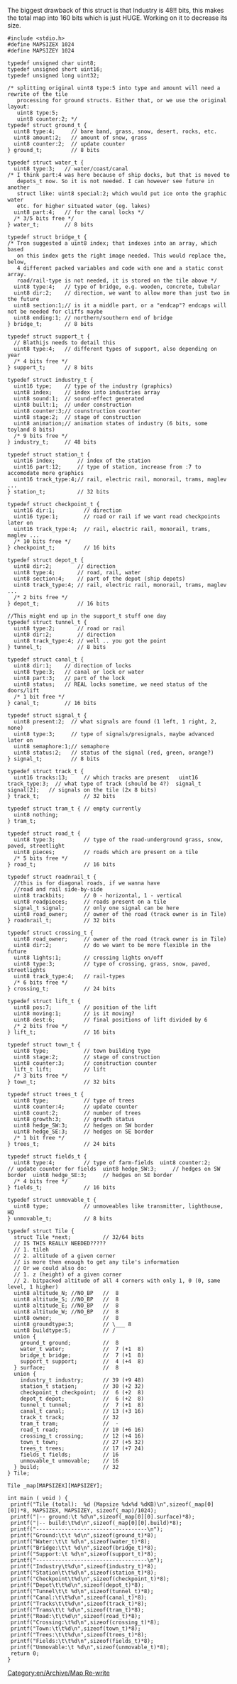 The biggest drawback of this struct is that Industry is 48!! bits, this makes the total map into 160 bits which is just HUGE. Working on it to decrease its size.
<pre>
#include <stdio.h>
#define MAPSIZEX 1024
#define MAPSIZEY 1024

typedef unsigned char uint8;
typedef unsigned short uint16;
typedef unsigned long uint32;

/* splitting original uint8 type:5 into type and amount will need a rewrite of the tile
   processing for ground structs. Either that, or we use the original layout:
   uint8 type:5;
   uint8 counter:2; */
typedef struct ground_t {
  uint8 type:4;     // bare band, grass, snow, desert, rocks, etc.
  uint8 amount:2;   // amount of snow, grass
  uint8 counter:2;  // update counter
} ground_t;         // 8 bits

typedef struct water_t {
  uint8 type:3;   // water/coast/canal
/* I think part:4 was here because of ship docks, but that is moved to
   depots_t now. So it is not needed. I can however see future in another
   struct like: uint8 special:2; which would put ice onto the graphic water
   etc. for higher situated water (eg. lakes)
  uint8 part:4;   // for the canal locks */
  /* 3/5 bits free */
} water_t;        // 8 bits

typedef struct bridge_t {
/* Tron suggested a uint8 index; that indexes into an array, which based
   on this index gets the right image needed. This would replace the, below,
   4 different packed variables and code with one and a static const array.
   road/rail-type is not needed, it is stored on the tile above */
  uint8 type:4;   // type of bridge, e.g. wooden, concrete, tubular
  uint8 dir:2;    // direction, we want to allow more than just two in the future
  uint8 section:1;// is it a middle part, or a "endcap"? endcaps will not be needed for cliffs maybe
  uint8 ending:1; // northern/southern end of bridge
} bridge_t;       // 8 bits

typedef struct support_t {
  // Blathijs needs to detail this
  uint8 type:4;   // different types of support, also depending on year
  /* 4 bits free */
} support_t;      // 8 bits

typedef struct industry_t {
  uint16 type;    // type of the industry (graphics)
  uint8 index;    // index into industries array
  uint8 sound:1;  // sound-effect generated
  uint8 built:1;  // under construction
  uint8 counter:3;// counstruction counter
  uint8 stage:2;  // stage of construction
  uint8 animation;// animation states of industry (6 bits, some toyland 8 bits)
  /* 9 bits free */
} industry_t;     // 48 bits

typedef struct station_t {
  uint16 index;       // index of the station
  uint16 part:12;     // type of station, increase from :7 to accomodate more graphics
  uint16 track_type:4;// rail, electric rail, monorail, trams, maglev ...
} station_t;          // 32 bits

typedef struct checkpoint_t {
  uint16 dir:1;         // direction
  uint16 type:1;        // road or rail if we want road checkpoints later on
  uint16 track_type:4;  // rail, electric rail, monorail, trams, maglev ...
  /* 10 bits free */
} checkpoint_t;         // 16 bits

typedef struct depot_t {
  uint8 dir:2;        // direction
  uint8 type:4;       // road, rail, water
  uint8 section:4;    // part of the depot (ship depots)
  uint8 track_type:4; // rail, electric rail, monorail, trams, maglev ...
  /* 2 bits free */
} depot_t;            // 16 bits

//This might end up in the support_t stuff one day
typedef struct tunnel_t {
  uint8 type:2;       // road or rail 
  uint8 dir:2;        // direction
  uint8 track_type:4; // well .. you got the point
} tunnel_t;           // 8 bits

typedef struct canal_t {
  uint8 dir:1;    // direction of locks
  uint8 type:3;   // canal or lock or water
  uint8 part:3;   // part of the lock
  uint8 status;   // REAL locks sometime, we need status of the doors/lift
  /* 1 bit free */
} canal_t;        // 16 bits

typedef struct signal_t {
  uint8 present:2;  // what signals are found (1 left, 1 right, 2, none)
  uint8 type:3;     // type of signals/presignals, maybe advanced later on
  uint8 semaphore:1;// semaphore
  uint8 status:2;   // status of the signal (red, green, orange?)
} signal_t;         // 8 bits

typedef struct track_t {
  uint16 tracks:13;     // which tracks are present   uint16 track_type:3;  // what type of track (should be 4?)  signal_t signal[2];   // signals on the tile (2x 8 bits)
} track_t;              // 32 bits

typedef struct tram_t { // empty currently
  uint8 nothing;
} tram_t;

typedef struct road_t {
  uint8 type:3;         // type of the road-underground grass, snow, paved, streetlight
  uint8 pieces;         // roads which are present on a tile
  /* 5 bits free */
} road_t;               // 16 bits

typedef struct roadnrail_t {
  //this is for diagonal roads, if we wanna have
  //road and rail side-by-side
  uint8 trackbits;      // 0 - horizontal, 1 - vertical
  uint8 roadpieces;     // roads present on a tile
  signal_t signal;      // only one signal can be here
  uint8 road_owner;     // owner of the road (track owner is in Tile)
} roadnrail_t;          // 32 bits

typedef struct crossing_t {
  uint8 road_owner;     // owner of the road (track owner is in Tile)
  uint8 dir:2;          // do we want to be more flexible in the future
  uint8 lights:1;       // crossing lights on/off
  uint8 type:3;         // type of crossing, grass, snow, paved, streetlights
  uint8 track_type:4;   // rail-types
  /* 6 bits free */
} crossing_t;           // 24 bits

typedef struct lift_t {
  uint8 pos:7;          // position of the lift
  uint8 moving:1;       // is it moving?
  uint8 dest:6;         // final positions of lift divided by 6
  /* 2 bits free */
} lift_t;               // 16 bits

typedef struct town_t {
  uint8 type;           // town building type
  uint8 stage:2;        // stage of construction
  uint8 counter:3;      // construction counter
  lift_t lift;          // lift
  /* 3 bits free */
} town_t;               // 32 bits

typedef struct trees_t {
  uint8 type;           // type of trees
  uint8 counter:4;      // update counter
  uint8 count:2;        // number of trees
  uint8 growth:3;       // growth status
  uint8 hedge_SW:3;     // hedges on SW border
  uint8 hedge_SE:3;     // hedges on SE border
  /* 1 bit free */
} trees_t;              // 24 bits

typedef struct fields_t {
  uint8 type:4;         // type of farm-fields  uint8 counter:2;      // update counter for fields  uint8 hedge_SW:3;     // hedges on SW border  uint8 hedge_SE:3;     // hedges on SE border
  /* 4 bits free */
} fields_t;             // 16 bits

typedef struct unmovable_t {
  uint8 type;           // unmoveables like transmitter, lighthouse, HQ
} unmovable_t;          // 8 bits

typedef struct Tile {
  struct Tile *next;          // 32/64 bits
  // IS THIS REALLY NEEDED?????
  // 1. tileh
  // 2. altitude of a given corner
  // is more then enough to get any tile's information
  // Or we could also do:
  // 1. z (height) of a given corner
  // 2. bitpacked altitude of all 4 corners with only 1, 0 (0, same level, 1 higher)
  uint8 altitude_N; //NO_BP   //  8
  uint8 altitude_S; //NO_BP   //  8
  uint8 altitude_E; //NO_BP   //  8
  uint8 altitude_W; //NO_BP   //  8
  uint8 owner;                //  8
  uint8 groundtype:3;         // \___ 8
  uint8 buildtype:5;          // /
  union {
    ground_t ground;          //  8
    water_t water;            //  7 (+1  8)
    bridge_t bridge;          //  7 (+1  8)
    support_t support;        //  4 (+4  8)
  } surface;                  //  8
  union {
    industry_t industry;      // 39 (+9 48)
    station_t station;        // 30 (+2 32)
    checkpoint_t checkpoint;  //  6 (+2  8)
    depot_t depot;            //  6 (+2  8)
    tunnel_t tunnel;          //  7 (+1  8)
    canal_t canal;            // 13 (+3 16)
    track_t track;            // 32
    tram_t tram;              //  -
    road_t road;              // 10 (+6 16)
    crossing_t crossing;      // 12 (+4 16)
    town_t town;              // 27 (+5 32)
    trees_t trees;            // 17 (+7 24)
    fields_t fields;          // 16
    unmovable_t unmovable;    // 16
  } build;                    // 32
} Tile;

Tile _map[MAPSIZEX][MAPSIZEY];

int main ( void ) {
 printf("Tile (total):  %d (Mapsize %dx%d %dKB)\n",sizeof(_map[0][0])*8, MAPSIZEX, MAPSIZEY, sizeof(_map)/1024);
 printf("|-- ground:\t %d\n",sizeof(_map[0][0].surface)*8);
 printf("|-- build:\t%d\n",sizeof(_map[0][0].build)*8);
 printf("-----------------------------------\n");
 printf("Ground:\t\t %d\n",sizeof(ground_t)*8);
 printf("Water:\t\t %d\n",sizeof(water_t)*8);
 printf("Bridge:\t\t %d\n",sizeof(bridge_t)*8);
 printf("Support:\t %d\n",sizeof(support_t)*8);
 printf("-----------------------------------\n");
 printf("Industry\t%d\n",sizeof(industry_t)*8);
 printf("Station\t\t%d\n",sizeof(station_t)*8);
 printf("Checkpoint\t%d\n",sizeof(checkpoint_t)*8);
 printf("Depot\t\t%d\n",sizeof(depot_t)*8);
 printf("Tunnel\t\t %d\n",sizeof(tunnel_t)*8);
 printf("Canal:\t\t%d\n",sizeof(canal_t)*8);
 printf("Tracks\t\t%d\n",sizeof(track_t)*8);
 printf("Trams\t\t %d\n",sizeof(tram_t)*8);
 printf("Road:\t\t%d\n",sizeof(road_t)*8);
 printf("Crossing:\t%d\n",sizeof(crossing_t)*8);
 printf("Town:\t\t%d\n",sizeof(town_t)*8);
 printf("Trees:\t\t%d\n",sizeof(trees_t)*8);
 printf("Fields:\t\t%d\n",sizeof(fields_t)*8);
 printf("Unmovable:\t %d\n",sizeof(unmovable_t)*8);
 return 0;
}
</pre>

[[Category:en/Archive/Map Re-write]]